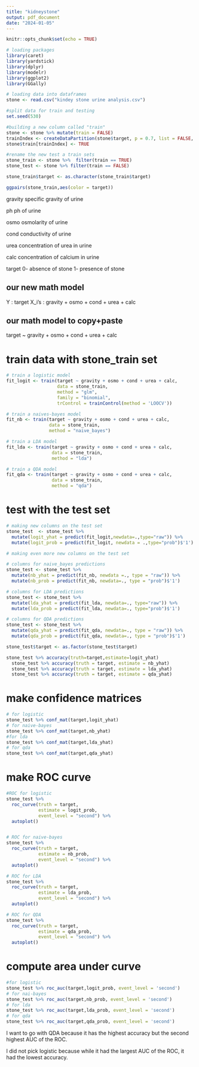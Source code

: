 ```yaml
---
title: "kidneystone"
output: pdf_document
date: "2024-01-05"
---
```


```r
knitr::opts_chunk$set(echo = TRUE)
```


```r
# loading packages
library(caret)
library(yardstick)
library(dplyr)
library(modelr)
library(ggplot2)
library(GGally)

```

```r
# loading data into dataframes
stone <- read.csv("kindey stone urine analysis.csv")
```

```r
#split data for train and testing 
set.seed(530)

#building a new column called "train"
stone <- stone %>% mutate(train = FALSE) 
trainIndex <- createDataPartition(stone$target, p = 0.7, list = FALSE, times = 1)
stone$train[trainIndex] <- TRUE

#rename the new test a train sets
stone_train <- stone %>%  filter(train == TRUE)
stone_test <- stone %>% filter(train == FALSE)
```


```r
stone_train$target <- as.character(stone_train$target)
```



```r
ggpairs(stone_train,aes(color = target))
```
gravity
specific gravity of urine

ph
ph of urine

osmo
osmolarity of urine

cond
conductivity of urine

urea
concentration of urea in urine

calc
concentration of calcium in urine

target
0- absence of stone 1- presence of stone


## our new math model
Y : target
X_i's : gravity + osmo + cond + urea + calc

## our math model to copy+paste
target ~ gravity + osmo + cond + urea + calc

# train data with stone_train set 

```r
# train a logistic model
fit_logit <- train(target ~ gravity + osmo + cond + urea + calc,
                   data = stone_train,
                   method = "glm",
                   family = "binomial",
                   trControl = trainControl(method = 'LOOCV'))
```

```r
# train a naives-bayes model
fit_nb <- train(target ~ gravity + osmo + cond + urea + calc,
                data = stone_train,
                method = "naive_bayes")
```

```r
# train a LDA model
fit_lda <- train(target ~ gravity + osmo + cond + urea + calc,
                 data = stone_train,
                 method = "lda")
```

```r
# train a QDA model
fit_qda <- train(target ~ gravity + osmo + cond + urea + calc,
                 data = stone_train,
                 method = "qda")
```


# test with the test set

```r
# making new columns on the test set
stone_test  <- stone_test %>% 
  mutate(logit_yhat = predict(fit_logit,newdata=.,type="raw")) %>%
  mutate(logit_prob = predict(fit_logit, newdata = .,type="prob")$'1')
```

```r
# making even more new columns on the test set

# columns for naive_bayes predictions
stone_test <- stone_test %>%
  mutate(nb_yhat = predict(fit_nb, newdata =., type = "raw")) %>%
  mutate(nb_prob = predict(fit_nb, newdata=., type = "prob")$'1')

# columns for LDA predictions
stone_test <- stone_test %>%
  mutate(lda_yhat = predict(fit_lda, newdata=., type="raw")) %>%
  mutate(lda_prob = predict(fit_lda, newdata=., type="prob")$'1')

# columns for QDA predictions
stone_test <- stone_test %>%
  mutate(qda_yhat = predict(fit_qda, newdata=., type = "raw")) %>%
  mutate(qda_prob = predict(fit_qda, newdata=., type = "prob")$'1')
```


```r
stone_test$target <- as.factor(stone_test$target)

stone_test %>% accuracy(truth=target,estimate=logit_yhat)
  stone_test %>% accuracy(truth = target, estimate = nb_yhat)
  stone_test %>% accuracy(truth = target, estimate = lda_yhat)
  stone_test %>% accuracy(truth = target, estimate = qda_yhat)
```

# make confidence matrices
```r
# for logistic
stone_test %>% conf_mat(target,logit_yhat)
# for naive-bayes
stone_test %>% conf_mat(target,nb_yhat)
#for lda
stone_test %>% conf_mat(target,lda_yhat)
# for qda
stone_test %>% conf_mat(target,qda_yhat)
```

# make ROC curve
```r
#ROC for logistic 
stone_test %>% 
  roc_curve(truth = target,
            estimate = logit_prob,
            event_level = "second") %>%
  autoplot()


# ROC for naive-bayes
stone_test %>% 
  roc_curve(truth = target,
            estimate = nb_prob,
            event_level = "second") %>%
  autoplot()

# ROC for LDA
stone_test %>% 
  roc_curve(truth = target,
            estimate = lda_prob,
            event_level = "second") %>%
  autoplot()

# ROC for QDA
stone_test %>% 
  roc_curve(truth = target,
            estimate = qda_prob,
            event_level = "second") %>%
  autoplot()
```

# compute area under curve
```r
#for logistic 
stone_test %>% roc_auc(target,logit_prob, event_level = 'second')
# for nai-bayes
stone_test %>% roc_auc(target,nb_prob, event_level = 'second')
# for lda
stone_test %>% roc_auc(target,lda_prob, event_level = 'second')
# for qda 
stone_test %>% roc_auc(target,qda_prob, event_level = 'second')
```


I want to go with QDA because it has the highest accuracy but the second highest AUC of the ROC. 

I did not pick logistic because while it had the largest AUC of the ROC, it had the lowest accuracy.